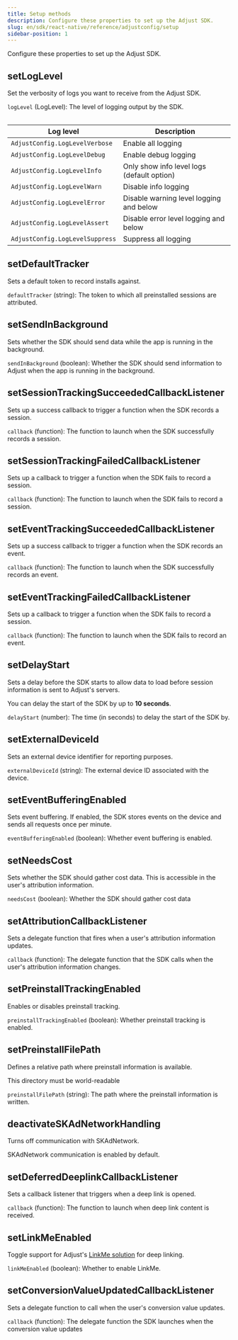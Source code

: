 ```yaml
---
title: Setup methods
description: Configure these properties to set up the Adjust SDK.
slug: en/sdk/react-native/reference/adjustconfig/setup
sidebar-position: 1
---
```


Configure these properties to set up the Adjust SDK.

<Function>

## setLogLevel

Set the verbosity of logs you want to receive from the Adjust SDK.

<slot slot="signature">


<SetLogLevelSig />

</slot>

<slot slot="snippet">


<SetLogLevel />

</slot>

<slot slot="parameters">

`logLevel` (LogLevel): The level of logging output by the SDK.

<Table>

| Log level                       | Description                                |
| ------------------------------- | ------------------------------------------ |
| `AdjustConfig.LogLevelVerbose`  | Enable all logging                         |
| `AdjustConfig.LogLevelDebug`    | Enable debug logging                       |
| `AdjustConfig.LogLevelInfo`     | Only show info level logs (default option) |
| `AdjustConfig.LogLevelWarn`     | Disable info logging                       |
| `AdjustConfig.LogLevelError`    | Disable warning level logging and below    |
| `AdjustConfig.LogLevelAssert`   | Disable error level logging and below      |
| `AdjustConfig.LogLevelSuppress` | Suppress all logging                       |

</Table>

</slot>

</Function>

<Function>

## setDefaultTracker

Sets a default token to record installs against.

<slot slot="signature">


<SetDefaultTrackerSig />

</slot>

<slot slot="snippet">


<SetDefaultTracker />

</slot>

<slot slot="parameters">

`defaultTracker` (string): The token to which all preinstalled sessions are attributed.

</slot>

</Function>

<Function>

## setSendInBackground

Sets whether the SDK should send data while the app is running in the background.

<slot slot="signature">


<SetSendInBackgroundSig />

</slot>

<slot slot="snippet">


<SetSendInBackground />

</slot>

<slot slot="parameters">

`sendInBackground` (boolean): Whether the SDK should send information to Adjust when the app is running in the background.

</slot>

</Function>

<Function>

## setSessionTrackingSucceededCallbackListener

Sets up a success callback to trigger a function when the SDK records a session.

<slot slot="signature">


<SetSessionTrackingSucceededCallbackListenerSig />

</slot>

<slot slot="snippet">


<SetSessionTrackingSucceededCallbackListener />

</slot>

<slot slot="parameters">

`callback` (function): The function to launch when the SDK successfully records a session.

</slot>

</Function>

<Function>

## setSessionTrackingFailedCallbackListener

Sets up a callback to trigger a function when the SDK fails to record a session.

<slot slot="signature">


<SetSessionTrackingFailedCallbackListenerSig />

</slot>

<slot slot="snippet">


<SetSessionTrackingFailedCallbackListener />

</slot>

<slot slot="parameters">

`callback` (function): The function to launch when the SDK fails to record a session.

</slot>

</Function>

<Function>

## setEventTrackingSucceededCallbackListener

Sets up a success callback to trigger a function when the SDK records an event.

<slot slot="signature">


<SetEventTrackingSucceededCallbackListenerSig />

</slot>

<slot slot="snippet">


<SetEventTrackingSucceededCallbackListener />

</slot>

<slot slot="parameters">

`callback` (function): The function to launch when the SDK successfully records an event.

</slot>

</Function>

<Function>

## setEventTrackingFailedCallbackListener

Sets up a callback to trigger a function when the SDK fails to record a session.

<slot slot="signature">


<SetEventTrackingFailedCallbackListenerSig />

</slot>

<slot slot="snippet">


<SetEventTrackingFailedCallbackListener />

</slot>

<slot slot="parameters">

`callback` (function): The function to launch when the SDK fails to record an event.

</slot>

</Function>

<Function>

## setDelayStart

Sets a delay before the SDK starts to allow data to load before session information is sent to Adjust's servers.

<Callout type="info">

You can delay the start of the SDK by up to **10 seconds**.

</Callout>

<slot slot="signature">


<SetDelayStartSig />

</slot>

<slot slot="snippet">


<SetDelayStart />

</slot>

<slot slot="parameters">

`delayStart` (number): The time (in seconds) to delay the start of the SDK by.

</slot>

</Function>

<Function>

## setExternalDeviceId

Sets an external device identifier for reporting purposes.

<slot slot="signature">


<SetExternalDeviceIdSig />

</slot>

<slot slot="snippet">


<SetExternalDeviceId />

</slot>

<slot slot="parameters">

`externalDeviceId` (string): The external device ID associated with the device.

</slot>

</Function>

<Function>

## setEventBufferingEnabled

Sets event buffering. If enabled, the SDK stores events on the device and sends all requests once per minute.

<slot slot="signature">


<SetEventBufferingEnabledSig />

</slot>

<slot slot="snippet">


<SetEventBufferingEnabled />

</slot>

<slot slot="parameters">

`eventBufferingEnabled` (boolean): Whether event buffering is enabled.

</slot>

</Function>

<Function>

## setNeedsCost

Sets whether the SDK should gather cost data. This is accessible in the user's attribution information.

<slot slot="signature">


<SetNeedsCostSig />

</slot>

<slot slot="snippet">


<SetNeedsCost />

</slot>

<slot slot="parameters">

`needsCost` (boolean): Whether the SDK should gather cost data

</slot>

</Function>

<Function>

## setAttributionCallbackListener

Sets a delegate function that fires when a user's attribution information updates.

<slot slot="signature">


<SetAttributionCallbackListenerSig />

</slot>

<slot slot="snippet">


<SetAttributionCallbackListener />

</slot>

<slot slot="parameters">

`callback` (function): The delegate function that the SDK calls when the user's attribution information changes.

</slot>

</Function>

<Function>

## setPreinstallTrackingEnabled

Enables or disables preinstall tracking.

<slot slot="signature">


<SetPreinstallTrackingEnabledSig />

</slot>

<slot slot="snippet">


<SetPreinstallTrackingEnabled />

</slot>

<slot slot="parameters">

`preinstallTrackingEnabled` (boolean): Whether preinstall tracking is enabled.

</slot>

</Function>

<Function>

## setPreinstallFilePath

Defines a relative path where preinstall information is available.

<Callout type="important">

This directory must be world-readable

</Callout>

<slot slot="signature">


<SetPreinstallFilePathSig />

</slot>

<slot slot="snippet">


<SetPreinstallFilePath />

</slot>

<slot slot="parameters">

`preinstallFilePath` (string): The path where the preinstall information is written.

</slot>

</Function>

<Function>

## deactivateSKAdNetworkHandling

Turns off communication with SKAdNetwork.

<Callout type="note">

SKAdNetwork communication is enabled by default.

</Callout>

<slot slot="signature">


<DeactivateSKAdNetworkHandlingSig />

</slot>

<slot slot="snippet">


<DeactivateSKAdNetworkHandling />

</slot>

</Function>

<Function>

## setDeferredDeeplinkCallbackListener

Sets a callback listener that triggers when a deep link is opened.

<slot slot="signature">


<SetDeferredDeeplinkCallbackListenerSig />

</slot>

<slot slot="snippet">


<SetDeferredDeeplinkCallbackListener />

</slot>

<slot slot="parameters">

`callback` (function): The function to launch when deep link content is received.

</slot>

</Function>

<Function>

## setLinkMeEnabled

Toggle support for Adjust's [LinkMe solution](https://help.adjust.com/en/article/linkme) for deep linking.

<slot slot="signature">


<SetLinkMeEnabledSig />

</slot>

<slot slot="snippet">


<SetLinkMeEnabled />

</slot>

<slot slot="parameters">

`linkMeEnabled` (boolean): Whether to enable LinkMe.

</slot>

</Function>

<Function>

## setConversionValueUpdatedCallbackListener

Sets a delegate function to call when the user's conversion value updates.

<slot slot="signature">


<SetConversionValueUpdatedCallbackListenerSig />

</slot>

<slot slot="snippet">


<SetConversionValueUpdatedCallbackListener />

</slot>

<slot slot="parameters">

`callback` (function): The delegate function the SDK launches when the conversion value updates

</slot>

</Function>
